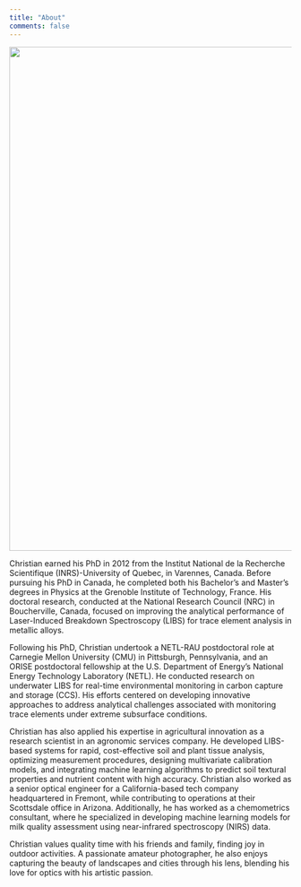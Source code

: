 ```yaml
---
title: "About"
comments: false
---
```


::: justified
![](images/IMG_1985.png){fig-align="center" width="900"}

Christian earned his PhD in 2012 from the Institut National de la Recherche Scientifique (INRS)-University of Quebec, in Varennes, Canada. Before pursuing his PhD in Canada, he completed both his Bachelor's and Master's degrees in Physics at the Grenoble Institute of Technology, France. His doctoral research, conducted at the National Research Council (NRC) in Boucherville, Canada, focused on improving the analytical performance of Laser-Induced Breakdown Spectroscopy (LIBS) for trace element analysis in metallic alloys.

Following his PhD, Christian undertook a NETL-RAU postdoctoral role at Carnegie Mellon University (CMU) in Pittsburgh, Pennsylvania, and an ORISE postdoctoral fellowship at the U.S. Department of Energy’s National Energy Technology Laboratory (NETL). He conducted research on underwater LIBS for real-time environmental monitoring in carbon capture and storage (CCS). His efforts centered on developing innovative approaches to address analytical challenges associated with monitoring trace elements under extreme subsurface conditions.

Christian has also applied his expertise in agricultural innovation as a research scientist in an agronomic services company. He developed LIBS-based systems for rapid, cost-effective soil and plant tissue analysis, optimizing measurement procedures, designing multivariate calibration models, and integrating machine learning algorithms to predict soil textural properties and nutrient content with high accuracy. Christian also worked as a senior optical engineer for a California-based tech company headquartered in Fremont, while contributing to operations at their Scottsdale office in Arizona. Additionally, he has worked as a chemometrics consultant, where he specialized in developing machine learning models for milk quality assessment using near-infrared spectroscopy (NIRS) data.

Christian values quality time with his friends and family, finding joy in outdoor activities. A passionate amateur photographer, he also enjoys capturing the beauty of landscapes and cities through his lens, blending his love for optics with his artistic passion.
:::
